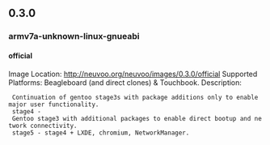 == 0.3.0 ==
=== armv7a-unknown-linux-gnueabi ===
==== official ====
Image Location: [http://neuvoo.org/neuvoo/images/0.3.0/official http://neuvoo.org/neuvoo/images/0.3.0/official]
Supported Platforms: Beagleboard (and direct clones) & Touchbook.
Description:
  Continuation of gentoo stage3s with package additions only to enable major user functionality.
  stage4 - Gentoo stage3 with additional packages to enable direct bootup and network connectivity.
  stage5 - stage4 + LXDE, chromium, NetworkManager.

